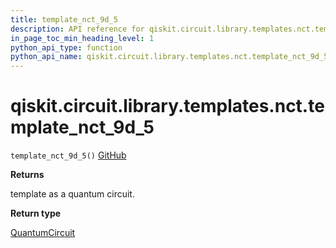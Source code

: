 ```yaml
---
title: template_nct_9d_5
description: API reference for qiskit.circuit.library.templates.nct.template_nct_9d_5
in_page_toc_min_heading_level: 1
python_api_type: function
python_api_name: qiskit.circuit.library.templates.nct.template_nct_9d_5
---
```


# qiskit.circuit.library.templates.nct.template\_nct\_9d\_5

<span id="qiskit.circuit.library.templates.nct.template_nct_9d_5" />

`template_nct_9d_5()` [GitHub](https://github.com/qiskit/qiskit/tree/stable/0.18/qiskit/circuit/library/templates/nct/template_nct_9d_5.py "view source code")

**Returns**

template as a quantum circuit.

**Return type**

[QuantumCircuit](qiskit.circuit.QuantumCircuit "qiskit.circuit.QuantumCircuit")

